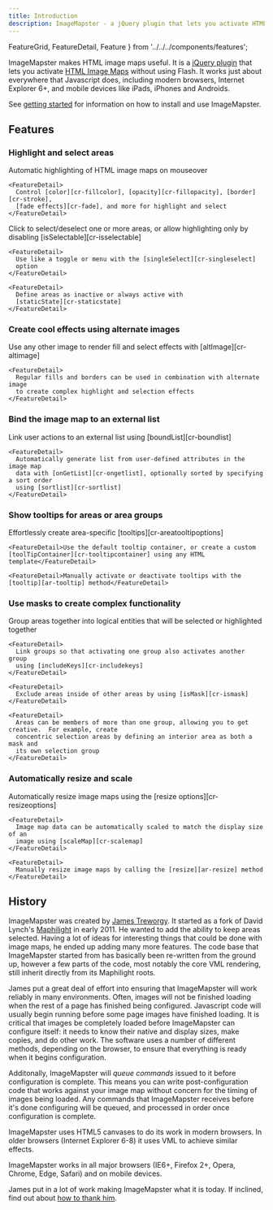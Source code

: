 ```yaml
---
title: Introduction
description: ImageMapster - a jQuery plugin that lets you activate HTML image maps
---
```


  FeatureGrid,
  FeatureDetail,
  Feature
} from '../../../components/features';

ImageMapster makes HTML image maps useful. It is a [jQuery plugin](https://learn.jquery.com/plugins/) that lets you activate [HTML Image Maps](https://developer.mozilla.org/en-US/docs/Web/HTML/Element/map) without using Flash. It works
just about everywhere that Javascript does, including modern browsers, Internet Explorer 6+, and mobile devices like iPads, iPhones and Androids.

See [getting started](./getting-started.md) for information on how to install and use ImageMapster.

## Features

### Highlight and select areas

<FeatureGrid>
  <Feature imageFilename="highlight.gif" altText="Highlight Areas">
    <FeatureDetail>
      Automatic  highlighting of HTML image maps on mouseover
    </FeatureDetail>

    <FeatureDetail>
      Control [color][cr-fillcolor], [opacity][cr-fillopacity], [border][cr-stroke],
      [fade effects][cr-fade], and more for highlight and select
    </FeatureDetail>
  </Feature>

  <Feature imageFilename="multiple.gif" altText="Select Areas">
    <FeatureDetail>
      Click to select/deselect one or more areas, or allow highlighting only
      by disabling [isSelectable][cr-isselectable]
    </FeatureDetail>

    <FeatureDetail>
      Use like a toggle or menu with the [singleSelect][cr-singleselect]
      option
    </FeatureDetail>

    <FeatureDetail>
      Define areas as inactive or always active with
      [staticState][cr-staticstate]
    </FeatureDetail>
  </Feature>
</FeatureGrid>

### Create cool effects using alternate images

<FeatureGrid>
  <Feature imageFilename="alt.gif" altText="Alternate Images">
    <FeatureDetail>
      Use any other image to render fill and select effects with
      [altImage][cr-altimage]
    </FeatureDetail>

    <FeatureDetail>
      Regular fills and borders can be used in combination with alternate image
      to create complex highlight and selection effects
    </FeatureDetail>
  </Feature>
</FeatureGrid>

### Bind the image map to an external list

<FeatureGrid>
  <Feature imageFilename="external.gif" altText="External Lists">
    <FeatureDetail>
      Link user actions to an external list using [boundList][cr-boundlist]
    </FeatureDetail>

    <FeatureDetail>
      Automatically generate list from user-defined attributes in the image map
      data with [onGetList][cr-ongetlist], optionally sorted by specifying a sort order
      using [sortlist][cr-sortlist]
    </FeatureDetail>
  </Feature>
</FeatureGrid>

### Show tooltips for areas or area groups

<FeatureGrid>
  <Feature imageFilename="tooltip.gif" altText="Tooltip">
    <FeatureDetail>Effortlessly create area-specific [tooltips][cr-areatooltipoptions]</FeatureDetail>

    <FeatureDetail>Use the default tooltip container, or create a custom [toolTipContainer][cr-tooltipcontainer] using any HTML template</FeatureDetail>

    <FeatureDetail>Manually activate or deactivate tooltips with the [tooltip][ar-tooltip] method</FeatureDetail>
  </Feature>
</FeatureGrid>

### Use masks to create complex functionality

<FeatureGrid>
  <Feature imageFilename="group.gif" altText="Area Groups">
    <FeatureDetail>
      Group areas together into logical entities that will be selected or
      highlighted together
    </FeatureDetail>

    <FeatureDetail>
      Link groups so that activating one group also activates another group
      using [includeKeys][cr-includekeys]
    </FeatureDetail>

    <FeatureDetail>
      Exclude areas inside of other areas by using [isMask][cr-ismask]
    </FeatureDetail>

    <FeatureDetail>
      Areas can be members of more than one group, allowing you to get creative.  For example, create
      concentric selection areas by defining an interior area as both a mask and
      its own selection group
    </FeatureDetail>
  </Feature>
</FeatureGrid>

### Automatically resize and scale

<FeatureGrid>
  <Feature imageFilename="resize.gif" altText="Automatic resize">
    <FeatureDetail>
      Automatically resize image maps using the [resize options][cr-resizeoptions]
    </FeatureDetail>

    <FeatureDetail>
      Image map data can be automatically scaled to match the display size of an
      image using [scaleMap][cr-scalemap]
    </FeatureDetail>

    <FeatureDetail>
      Manually resize image maps by calling the [resize][ar-resize] method
    </FeatureDetail>
  </Feature>
</FeatureGrid>

## History

ImageMapster was created by [James Treworgy](https://github.com/jamietre).  It
started as a fork of David Lynch's [Maphilight](https://github.com/kemayo/maphilight)
in early 2011. He wanted to add the ability to keep areas selected. Having a lot
of ideas for interesting things that could be done with image maps, he ended up
adding many more features. The code base that ImageMapster started from has
basically been re-written from the ground up, however a few parts of the code, most
notably the core VML rendering, still inherit directly from its Maphilight roots.

James put a great deal of effort into ensuring that ImageMapster will work
reliably in many environments. Often, images will not be finished loading when
the rest of a page has finished being configured. Javascript code will usually
begin running before some page images have finished loading. It is critical
that images be completely loaded before ImageMapster can configure itself: it
needs to know their native and display sizes, make copies, and do other work.
The software uses a number of different methods, depending on the browser, to
ensure that everything is ready when it begins configuration.

Additonally, ImageMapster will _queue commands_ issued to it before
configuration is complete. This means you can write post-configuration code
that works against your image map without concern for the timing of images
being loaded. Any commands that ImageMapster receives before it's done
configuring will be queued, and processed in order once configuration is
complete.

ImageMapster uses HTML5 canvases to do its work in modern browsers. In older
browsers (Internet Explorer 6-8) it uses VML to achieve similar effects.

ImageMapster works in all major browsers (IE6+, Firefox 2+, Opera, Chrome, Edge,
Safari) and on mobile devices.

James put in a lot of work making ImageMapster what it is today.  If inclined,
find out about [how to thank him](../resources/faq.md#how-can-i-thank-you-for-your-work).

[cr-fillcolor]: ../reference/configuration-reference.md#fillcolor
[cr-fillopacity]: ../reference/configuration-reference.md#fillopacity
[cr-stroke]: ../reference/configuration-reference.md#stroke
[cr-fade]: ../reference/configuration-reference.md#fade
[cr-isselectable]: ../reference/configuration-reference.md#isselectable
[cr-singleselect]: ../reference/configuration-reference.md#singleselect
[cr-staticstate]: ../reference/configuration-reference.md#staticstate
[cr-altimage]: ../reference/configuration-reference.md#altimage
[cr-boundlist]: ../reference/configuration-reference.md#boundlist
[cr-ongetlist]: ../reference/configuration-reference.md#ongetlist
[cr-sortlist]: ../reference/configuration-reference.md#sortlist
[cr-areatooltipoptions]: ../reference/configuration-reference.md#area-tooltip-options
[cr-includekeys]: ../reference/configuration-reference.md#includekeys
[cr-ismask]: ../reference/configuration-reference.md#ismask
[cr-resizeoptions]: ../reference/configuration-reference.md#resize-options
[cr-scalemap]: ../reference/configuration-reference.md#scalemap
[cr-tooltipcontainer]: ../reference/configuration-reference.md#tooltipcontainer
[ar-tooltip]: ../reference/api-reference.md#tooltip
[ar-resize]: ../reference/api-reference.md#resize
